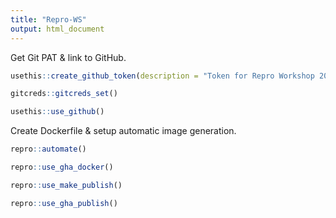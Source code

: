 ```yaml
---
title: "Repro-WS"
output: html_document
---
```


Get Git PAT & link to GitHub.

```r
usethis::create_github_token(description = "Token for Repro Workshop 2025")

gitcreds::gitcreds_set()

usethis::use_github()
```

Create Dockerfile & setup automatic image generation.

```r
repro::automate()

repro::use_gha_docker()
```

```r
repro::use_make_publish()

repro::use_gha_publish()
```




